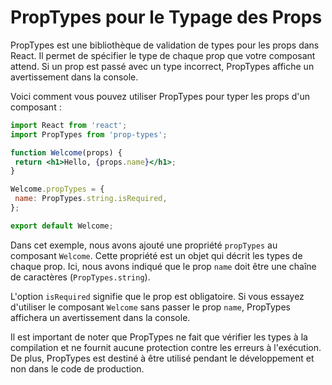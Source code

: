 # PropTypes pour le Typage des Props

PropTypes est une bibliothèque de validation de types pour les props dans React. Il permet de spécifier le type de chaque prop que votre composant attend. Si un prop est passé avec un type incorrect, PropTypes affiche un avertissement dans la console.

Voici comment vous pouvez utiliser PropTypes pour typer les props d'un composant :

```jsx copy
import React from 'react';
import PropTypes from 'prop-types';

function Welcome(props) {
 return <h1>Hello, {props.name}</h1>;
}

Welcome.propTypes = {
 name: PropTypes.string.isRequired,
};

export default Welcome;
```

Dans cet exemple, nous avons ajouté une propriété `propTypes` au composant `Welcome`. Cette propriété est un objet qui décrit les types de chaque prop. Ici, nous avons indiqué que le prop `name` doit être une chaîne de caractères (`PropTypes.string`).

L'option `isRequired` signifie que le prop est obligatoire. Si vous essayez d'utiliser le composant `Welcome` sans passer le prop `name`, PropTypes affichera un avertissement dans la console.

Il est important de noter que PropTypes ne fait que vérifier les types à la compilation et ne fournit aucune protection contre les erreurs à l'exécution. De plus, PropTypes est destiné à être utilisé pendant le développement et non dans le code de production.